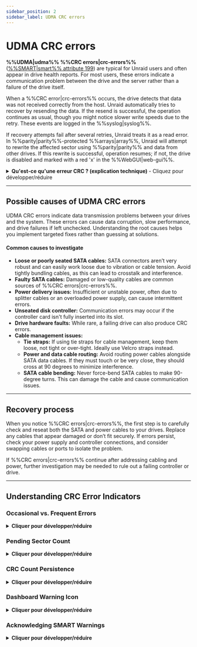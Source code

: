 ```yaml
---
sidebar_position: 2
sidebar_label: UDMA CRC errors
---
```


# UDMA CRC errors

**%%UDMA|udma%% %%CRC errors|crc-errors%%** ([%%SMART|smart%% attribute 199](../../system-administration/monitor-performance/smart-reports-and-disk-health.mdx)) are typical for Unraid users and often appear in drive health reports. For most users, these errors indicate a communication problem between the drive and the server rather than a failure of the drive itself.

When a %%CRC error|crc-errors%% occurs, the drive detects that data was not received correctly from the host. Unraid automatically tries to recover by resending the data. If the resend is successful, the operation continues as usual, though you might notice slower write speeds due to the retry. These events are logged in the %%syslog|syslog%%.

If recovery attempts fail after several retries, Unraid treats it as a read error. In %%parity|parity%%-protected %%arrays|array%%, Unraid will attempt to rewrite the affected sector using %%parity|parity%% and data from other drives. If this rewrite is successful, operation resumes; if not, the drive is disabled and marked with a red 'x' in the %%WebGUI|web-gui%%.

<details>
  <summary><strong>Qu'est-ce qu'une erreur CRC ? (explication technique)</strong> - Cliquez pour développer/réduire</summary>

  A **%%cyclic redundancy check (CRC)|crc%%** is a mathematical checksum that detects accidental changes to raw data during transmission. In the context of %%UDMA|udma%% (ultra direct memory access), %%CRC errors|crc-errors%% mean the data sent between your drive and controller failed this integrity check. This usually indicates a physical communication issue - such as a loose or faulty cable - rather than a problem with the drive's platters or flash memory.
</details>

---

## Possible causes of UDMA CRC errors

UDMA CRC errors indicate data transmission problems between your drives and the system. These errors can cause data corruption, slow performance, and drive failures if left unchecked. Understanding the root causes helps you implement targeted fixes rather than guessing at solutions.

<h4>Common causes to investigate</h4>

- **Loose or poorly seated SATA cables:** SATA connectors aren’t very robust and can easily work loose due to vibration or cable tension. Avoid tightly bundling cables, as this can lead to crosstalk and interference.
- **Faulty SATA cables:** Damaged or low-quality cables are common sources of %%CRC errors|crc-errors%%.
- **Power delivery issues:** Insufficient or unstable power, often due to splitter cables or an overloaded power supply, can cause intermittent errors.
- **Unseated disk controller:** Communication errors may occur if the controller card isn't fully inserted into its slot.
- **Drive hardware faults:** While rare, a failing drive can also produce CRC errors.
- **Cable management issues:**
  - **Tie straps:** If using tie straps for cable management, keep them loose, not tight or over-tight. Ideally use Velcro straps instead.
  - **Power and data cable routing:** Avoid routing power cables alongside SATA data cables. If they must touch or be very close, they should cross at 90 degrees to minimize interference.
  - **SATA cable bending:** Never force-bend SATA cables to make 90-degree turns. This can damage the cable and cause communication issues.

---

## Recovery process

When you notice %%CRC errors|crc-errors%%, the first step is to carefully check and reseat both the SATA and power cables to your drives. Replace any cables that appear damaged or don’t fit securely. If errors persist, check your power supply and controller connections, and consider swapping cables or ports to isolate the problem.

If %%CRC errors|crc-errors%% continue after addressing cabling and power, further investigation may be needed to rule out a failing controller or drive.

---

## Understanding CRC Error Indicators

### Occasional vs. Frequent Errors

<details>
  <summary><strong>Cliquer pour développer/réduire</strong></summary>

  Understanding the frequency and pattern of %%CRC errors|crc-errors%% helps you determine the urgency of your response. Not all errors require immediate action, but patterns can reveal underlying problems that need attention.

  <h4>Occasional errors (low concern)</h4>
  A few %%CRC errors|crc-errors%% over weeks or months are typically not a concern. These isolated incidents may be caused by temporary power fluctuations, cable movement during maintenance, or other transient issues that resolve themselves.

  <h4>Frequent errors (high concern)</h4>
  %%CRC errors|crc-errors%% occurring daily or weekly, or rapidly increasing error counts, indicate a persistent problem that needs immediate investigation. This pattern often points to hardware issues like loose connections, failing cables, or power supply problems that will only worsen over time.

  <h4>Quand agir</h4>
  Enquêter immédiatement si les erreurs sont fréquentes ou en augmentation. Vérifiez votre cablage et l'alimentation pour des problèmes intermittents, et suivez les taux d'erreurs pour identifier les conditions qui se dégradent. Envisagez une maintenance préventive si les erreurs persistent, car ces problèmes se résolvent rarement d'eux-mêmes et peuvent conduire à des défaillances plus graves.
</details>

### Pending Sector Count

<details>
  <summary><strong>Cliquer pour développer/réduire</strong></summary>

  The **Current Pending Sector Count** ([%%SMART|smart%% attribute 197](../../system-administration/monitor-performance/smart-reports-and-disk-health.mdx)) is a critical indicator that often appears alongside %%CRC errors|crc-errors%%. This combination signals a serious problem that requires immediate attention and careful monitoring.

  Pending sectors indicate unreliable disk areas that may not be readable when accessed. These are sectors that have experienced read errors and are now marked as potentially problematic by the drive's firmware. When pending sectors appear alongside %%CRC errors|crc-errors%%, it suggests that communication problems are causing physical damage to the drive's ability to store and retrieve data reliably.

  <h4>Why this combination is dangerous</h4>
  %%CRC errors|crc-errors%% indicate communication issues between the drive and controller, while pending sectors show that some areas of the disk are becoming unreliable. Together, they create a high-risk situation where your data protection may be compromised. If another drive fails while this one has pending sectors, your ability to recover data could be severely limited, potentially jeopardizing [data recovery](../../troubleshooting/common-issues/data-recovery.mdx) efforts.

  Quand vous voyez cette combinaison, vous devriez :

  - **Immediately** backup any critical data that isn't already protected.
  - Check the drive's health using extended %%SMART|smart%% tests, and consider drive replacement if pending sectors continue to increase.
  - Monitor the situation closely for additional warning signs, and be prepared to rebuild your array if the drive becomes unreliable.
</details>

### CRC Count Persistence

<details>
  <summary><strong>Cliquer pour développer/réduire</strong></summary>

  Le nombre d'erreurs %%CRC|crc-errors%% dans les données [%%SMART|smart%% du disque](../../system-administration/monitor-performance/smart-reports-and-disk-health.mdx) ne se réinitialise jamais - il ne fait qu'augmenter.

  Grâce à cette nature cumulative :

  - The count represents the total lifetime errors for that drive
  - Monitor the rate of increase to identify worsening conditions
  - Once an error occurs, it's permanently recorded
  - Use the count to schedule preventive maintenance before problems escalate

  Ne paniquez pas si vous voyez quelques erreurs CRC, mais suivez le taux d'augmentation. Une augmentation soudaine des erreurs indique souvent un nouveau problème qui nécessite une attention immédiate.
</details>

### Dashboard Warning Icon

<details>
  <summary><strong>Cliquer pour développer/réduire</strong></summary>

  When Unraid detects a %%CRC error|crc-errors%%, the **Dashboard** displays a warning icon next to the affected drive. This is a %%SMART|smart%% warning that should prompt you to review and address the issue.

  <h4>Pourquoi cela importe</h4>

  - Early warning system for potential hardware issues
  - Helps prevent data loss by catching problems early
  - Indicates when preventive maintenance is needed
  - Part of Unraid's proactive monitoring system

  Cliquez sur l'icône d'avertissement pour voir des informations détaillées %%SMART|smart%% et reconnaître l'avertissement.
</details>

### Acknowledging SMART Warnings

<details>
  <summary><strong>Cliquer pour développer/réduire</strong></summary>

  Pour reconnaître et effacer les avertissements SMART :

  1. Click the **orange warning icon** next to the affected drive
  2. Select **Acknowledge** from the options menu
  3. Confirm the action if prompted
  4. The icon will turn **green** to indicate acknowledgment

  <h4>Ce que fait la reconnaissance</h4>

  - Clears the warning from your immediate view
  - Tracks that you've seen the issue
  - Only re-alerts if the error count increases further
  - Maintains monitoring of the underlying problem

  :::important
  Acknowledging a warning doesn't fix the underlying issue - it just tells Unraid you're aware of it. You should still investigate and resolve the root cause of the %%CRC errors|crc-errors%%.
  :::
</details>
